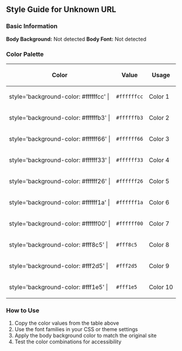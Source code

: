 == Style Guide for Unknown URL ==

=== Basic Information ===
'''Body Background:''' Not detected
'''Body Font:''' Not detected

=== Color Palette ===
{| class="wikitable"
|-
! Color !! Value !! Usage
|-
| style='background-color: #ffffffcc' | 
| <code>#ffffffcc</code>
| Color 1
|-
| style='background-color: #ffffffb3' | 
| <code>#ffffffb3</code>
| Color 2
|-
| style='background-color: #ffffff66' | 
| <code>#ffffff66</code>
| Color 3
|-
| style='background-color: #ffffff33' | 
| <code>#ffffff33</code>
| Color 4
|-
| style='background-color: #ffffff26' | 
| <code>#ffffff26</code>
| Color 5
|-
| style='background-color: #ffffff1a' | 
| <code>#ffffff1a</code>
| Color 6
|-
| style='background-color: #ffffff00' | 
| <code>#ffffff00</code>
| Color 7
|-
| style='background-color: #fff8c5' | 
| <code>#fff8c5</code>
| Color 8
|-
| style='background-color: #fff2d5' | 
| <code>#fff2d5</code>
| Color 9
|-
| style='background-color: #fff1e5' | 
| <code>#fff1e5</code>
| Color 10
|}

=== How to Use ===
# Copy the color values from the table above
# Use the font families in your CSS or theme settings
# Apply the body background color to match the original site
# Test the color combinations for accessibility
